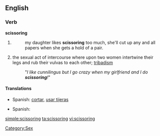 ==English==

===Verb===
'''scissoring'''

# {{present participle of|[[scissor]]}}
#: my daughter likes '''scissoring''' too much, she'll cut up any and all papers when she gets a hold of a pair.
# the sexual act of intercourse where upon two women intertwine their legs and rub their vulvas to each other; [[tribadism]]
#: "''I like cunnilingus but I go crazy when my girlfriend and I do '''scissoring'''!''"

====Translations====
{{trans-top|cutting}}
* Spanish: [[cortar]], [[usar tijeras]]
{{trans-mid|}}
{{trans-bottom|}}

{{trans-top|lesbian sex}}
* Spanish: {{t+|es|tribadismo}}
{{trans-mid|}}
{{trans-bottom|}}

[[Category:Sex]]

[[simple:scissoring]]
[[ta:scissoring]]
[[vi:scissoring]]